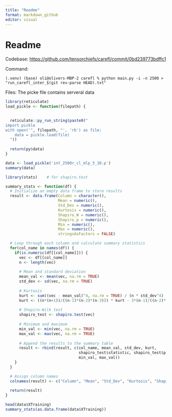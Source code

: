 ```yaml
---
title: "Readme"
format: markdown_github
editor: visual
---
```


# Readme

Codebase: <https://github.com/tensorchiefs/carefl/commit/0bd239773bdffc1>

Command:

```         
(.venv) (base) oli@olivers-MBP-2 carefl % python main.py -i -n 2500 > "run_carefl_inter_$(git rev-parse HEAD).txt"
```

Files: The picke file contains serveral data

```r
library(reticulate)
load_pickle <- function(filepath) {

  
  reticulate::py_run_string(paste0("
import pickle
with open('", filepath, "', 'rb') as file:
    data = pickle.load(file)
  "))
  
  return(py$data)
}

data <- load_pickle('int_2500r_cl_mlp_5_10.p')
summary(data)
```

```r
library(stats)    # for shapiro.test

summary_stats <- function(df) {
  # Initialize an empty data frame to store results
  result <- data.frame(Column = character(),
                       Mean = numeric(),
                       Std_Dev = numeric(),
                       Kurtosis = numeric(),
                       Shapiro_W = numeric(),
                       Shapiro_p = numeric(),
                       Min = numeric(),
                       Max = numeric(),
                       stringsAsFactors = FALSE)

  # Loop through each column and calculate summary statistics
  for(col_name in names(df)) {
    if(is.numeric(df[[col_name]])) {
      vec <- df[[col_name]]
      n <- length(vec)
      
      # Mean and standard deviation
      mean_val <- mean(vec, na.rm = TRUE)
      std_dev <- sd(vec, na.rm = TRUE)
      
      # Kurtosis
      kurt <- sum((vec - mean_val)^4, na.rm = TRUE) / (n * std_dev^4)
      kurt <- ((n*(n+1))/((n-1)*(n-2)*(n-3))) * kurt - 3*(n-1)/((n-2)*(n-3))
      
      # Shapiro-Wilk test
      shapiro_test <- shapiro.test(vec)
      
      # Minimum and maximum
      min_val <- min(vec, na.rm = TRUE)
      max_val <- max(vec, na.rm = TRUE)
      
      # Append the results to the summary table
      result <- rbind(result, c(col_name, mean_val, std_dev, kurt,
                                shapiro_test$statistic, shapiro_test$p.value,
                                min_val, max_val))
    }
  }

  # Assign column names
  colnames(result) <- c("Column", "Mean", "Std_Dev", "Kurtosis", "Shapiro_W", "Shapiro_p", "Min", "Max")
  
  return(result)
}
```

```r
head(data$XTraining)
summary_stats(as.data.frame(data$XTraining))
```

